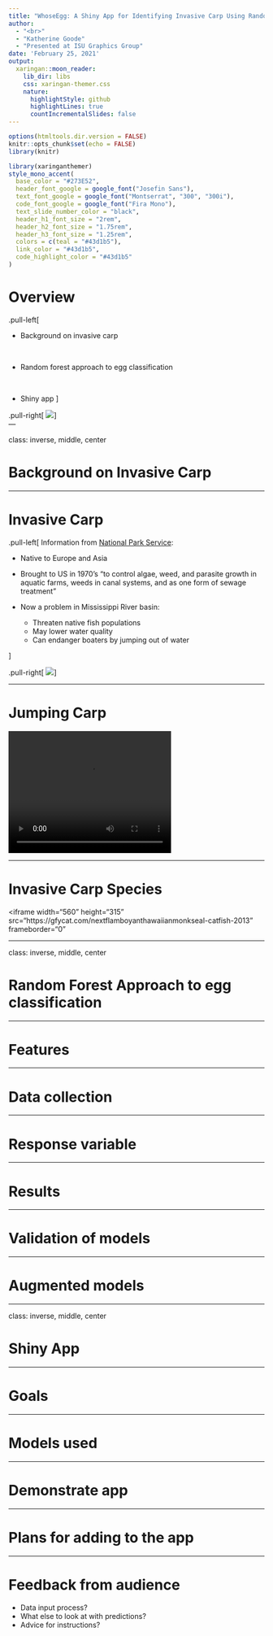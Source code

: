 ```yaml
---
title: "WhoseEgg: A Shiny App for Identifying Invasive Carp Using Random Forests and Fish Egg Characteristics"  
author: 
  - "<br>"
  - "Katherine Goode"
  - "Presented at ISU Graphics Group"
date: 'February 25, 2021'
output:
  xaringan::moon_reader:
    lib_dir: libs
    css: xaringan-themer.css
    nature:
      highlightStyle: github
      highlightLines: true
      countIncrementalSlides: false
---
```


```r
options(htmltools.dir.version = FALSE)
knitr::opts_chunk$set(echo = FALSE)
library(knitr)
```

```r
library(xaringanthemer)
style_mono_accent(
  base_color = "#273E52",
  header_font_google = google_font("Josefin Sans"),
  text_font_google = google_font("Montserrat", "300", "300i"),
  code_font_google = google_font("Fira Mono"),
  text_slide_number_color = "black",
  header_h1_font_size = "2rem",
  header_h2_font_size = "1.75rem",
  header_h3_font_size = "1.25rem",
  colors = c(teal = "#43d1b5"), 
  link_color = "#43d1b5", 
  code_highlight_color = "#43d1b5"
)
```

# Overview

.pull-left[
<br>

- Background on invasive carp

<br>

- Random forest approach to egg classification

<br>

- Shiny app
]

.pull-right[
![](figures/fishy.gif)
]      
---

class: inverse, middle, center

# Background on Invasive Carp

---

# Invasive Carp

.pull-left[
Information from [National Park Service](https://www.nps.gov/miss/learn/nature/ascarpover.htm): 

- Native to Europe and Asia

- Brought to US in 1970's "to control algae, weed, and parasite growth in aquatic farms, weeds in canal systems, and as one form of sewage treatment"

- Now a problem in Mississippi River basin:

  - Threaten native fish populations
  - May lower water quality
  - Can endanger boaters by jumping out of water
  
]

.pull-right[
![](figures/carp.jpg)
]

---

# Jumping Carp

<video width="320" height="240">
<source src="figures/jumping-carp.mp4" type="video/mp4">
</video>

---

# Invasive Carp Species

<iframe width="560" height="315" src="https://gfycat.com/nextflamboyanthawaiianmonkseal-catfish-2013" frameborder="0" </iframe>

---

class: inverse, middle, center

# Random Forest Approach to egg classification

---

# Features

---

# Data collection

---

# Response variable

---

# Results

---

# Validation of models

---

# Augmented models
  
---

class: inverse, middle, center

# Shiny App

---

# Goals

---

# Models used

---

# Demonstrate app

---

# Plans for adding to the app

---

# Feedback from audience

- Data input process?
- What else to look at with predictions?
- Advice for instructions?
